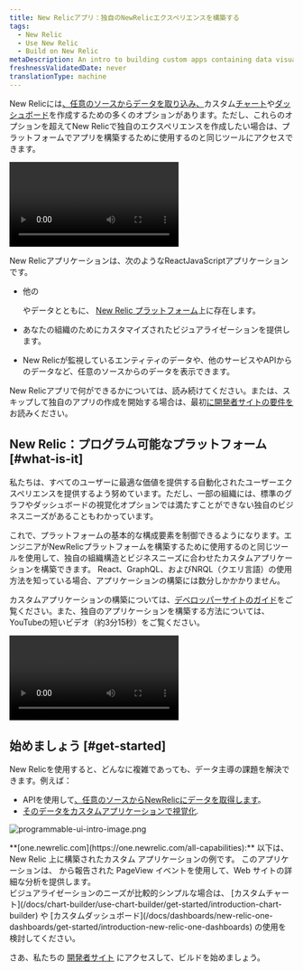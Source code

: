 ```yaml
---
title: New Relicアプリ：独自のNewRelicエクスペリエンスを構築する
tags:
  - New Relic
  - Use New Relic
  - Build on New Relic
metaDescription: An intro to building custom apps containing data visualizations that reside on the New Relic platform as New Relic applications.
freshnessValidatedDate: never
translationType: machine
---
```



New Relicには[、任意のソースからデータを取り込み、](/docs/data-apis/custom-data/intro-custom-data)カスタム[チャート](/docs/query-your-data/explore-query-data/query-builder/introduction-query-builder)や[ダッシュボード](/docs/query-your-data/explore-query-data/dashboards/introduction-dashboards)を作成するための多くのオプションがあります。ただし、これらのオプションを超えてNew Relicで独自のエクスペリエンスを作成したい場合は、プラットフォームでアプリを構築するために使用するのと同じツールにアクセスできます。

<Video
  id="inyshp3m7r"
  type="wistia"
/>

New Relicアプリケーションは、次のようなReactJavaScriptアプリケーションです。

* 他の

  <InlinePopover type="dashboards"/>

  やデータとともに、 [New Relic プラットフォーム](/docs/new-relic-one/use-new-relic-one/get-started/introduction-new-relic-one)上に存在します。

* あなたの組織のためにカスタマイズされたビジュアライゼーションを提供します。

* New Relicが監視しているエンティティのデータや、他のサービスやAPIからのデータなど、任意のソースからのデータを表示できます。

New Relicアプリで何ができるかについては、読み続けてください。または、スキップして独自のアプリの作成を開始する場合は、最初[に開発者サイトの要件を](https://developer.newrelic.com/build-apps/permission-manage-apps)お読みください。

## New Relic：プログラム可能なプラットフォーム [#what-is-it]

私たちは、すべてのユーザーに最適な価値を提供する自動化されたユーザーエクスペリエンスを提供するよう努めています。ただし、一部の組織には、標準のグラフやダッシュボードの視覚化オプションでは満たすことができない独自のビジネスニーズがあることもわかっています。

これで、プラットフォームの基本的な構成要素を制御できるようになります。エンジニアがNewRelicプラットフォームを構築するために使用するのと同じツールを使用して、独自の組織構造とビジネスニーズに合わせたカスタムアプリケーションを構築できます。 React、GraphQL、およびNRQL（クエリ言語）の使用方法を知っている場合、アプリケーションの構築には数分しかかかりません。

カスタムアプリケーションの構築については、[デベロッパーサイトのガイド](https://developer.newrelic.com/build-apps)をご覧ください。また、独自のアプリケーションを構築する方法については、YouTubeの短いビデオ（約3分15秒）をご覧ください。

<Video
  id="QX7wMf6wTSU"
  type="youtube"
/>

## 始めましょう [#get-started]

New Relicを使用すると、どんなに複雑であっても、データ主導の課題を解決できます。例えば：

* APIを使用して[、任意のソースからNewRelicにデータを取得します](/docs/data-apis/custom-data/intro-custom-data)。
* [そのデータをカスタムアプリケーションで視覚化](https://developer.newrelic.com/build-apps).

<img
  title="programmable-ui-intro-image.png"
  alt="programmable-ui-intro-image.png"
  src={browserBrowserAnalyzerExample}
/>

<figcaption>
  <DNT>**[one.newrelic.com](https://one.newrelic.com/all-capabilities):**</DNT> 以下は、New Relic 上に構築されたカスタム アプリケーションの例です。 このアプリケーションは、 <InlinePopover type="browser"/>から報告された PageView イベントを使用して、Web サイトの詳細な分析を提供します。
</figcaption>

<Callout variant="tip">
  ビジュアライゼーションのニーズが比較的シンプルな場合は、 [カスタムチャート](/docs/chart-builder/use-chart-builder/get-started/introduction-chart-builder) や [カスタムダッシュボード](/docs/dashboards/new-relic-one-dashboards/get-started/introduction-new-relic-one-dashboards) の使用を検討してください。
</Callout>

さあ、私たちの [開発者サイト](http://developer.newrelic.com) にアクセスして、ビルドを始めましょう。